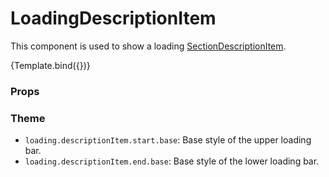

<Meta
  title="Components/Loading/LoadingDescriptionItem"
  component={LoadingDescriptionItem}
/>

# LoadingDescriptionItem

This component is used to show a loading [SectionDescriptionItem](/docs/components-section-sectiondescriptionitem--default-story).


<Canvas>
  <Story name="Default">{Template.bind({})}</Story>
</Canvas>

### Props

<ArgsTable story="Default" />

### Theme

- `loading.descriptionItem.start.base`: Base style of the upper loading bar.
- `loading.descriptionItem.end.base`: Base style of the lower loading bar.
